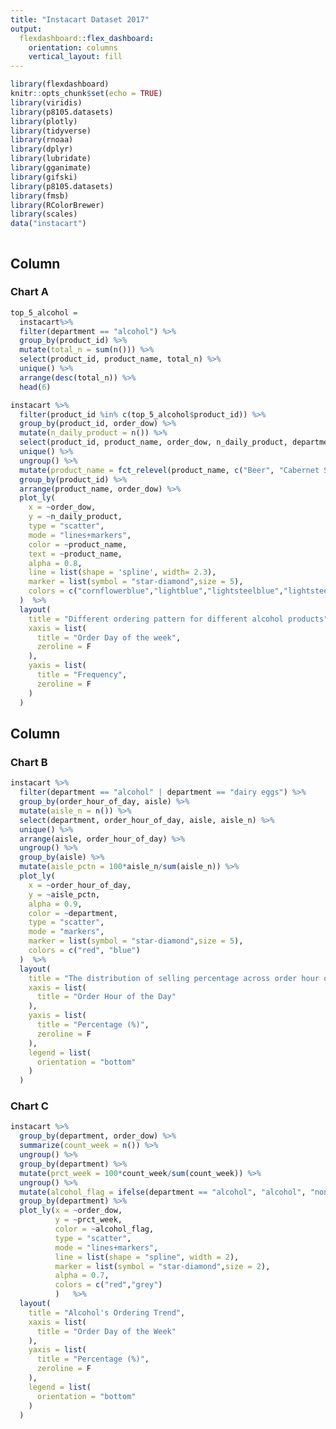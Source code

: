 ```yaml
---
title: "Instacart Dataset 2017"
output: 
  flexdashboard::flex_dashboard:
    orientation: columns
    vertical_layout: fill
---
```


```r
library(flexdashboard)
knitr::opts_chunk$set(echo = TRUE)
library(viridis)
library(p8105.datasets)
library(plotly)
library(tidyverse)
library(rnoaa)
library(dplyr)
library(lubridate)
library(gganimate)
library(gifski)
library(p8105.datasets)
library(fmsb)
library(RColorBrewer)
library(scales)
data("instacart")
```

```r

```


Column {data-width=650}
-----------------------------------------------------------------------

### Chart A

```r
top_5_alcohol = 
  instacart%>% 
  filter(department == "alcohol") %>% 
  group_by(product_id) %>% 
  mutate(total_n = sum(n())) %>% 
  select(product_id, product_name, total_n) %>% 
  unique() %>% 
  arrange(desc(total_n)) %>% 
  head(6)

instacart %>% 
  filter(product_id %in% c(top_5_alcohol$product_id)) %>% 
  group_by(product_id, order_dow) %>% 
  mutate(n_daily_product = n()) %>% 
  select(product_id, product_name, order_dow, n_daily_product, department, aisle) %>% 
  unique() %>% 
  ungroup() %>%
  mutate(product_name = fct_relevel(product_name, c("Beer", "Cabernet Sauvignon", "Chardonnay", "India Pale Ale","Sauvignon Blanc","Vodka"))) %>% 
  group_by(product_id) %>% 
  arrange(product_name, order_dow) %>% 
  plot_ly(
    x = ~order_dow,
    y = ~n_daily_product,
    type = "scatter",
    mode = "lines+markers",
    color = ~product_name,
    text = ~product_name,
    alpha = 0.8,
    line = list(shape = 'spline', width= 2.3),
    marker = list(symbol = "star-diamond",size = 5),
    colors = c("cornflowerblue","lightblue","lightsteelblue","lightsteelblue2", "indianred4", "brown")
  )  %>% 
  layout(
    title = "Different ordering pattern for different alcohol products",
    xaxis = list(
      title = "Order Day of the week",
      zeroline = F
    ),
    yaxis = list(
      title = "Frequency",
      zeroline = F
    )
  )
```

Column {data-width=350}
-----------------------------------------------------------------------

### Chart B

```r
instacart %>%
  filter(department == "alcohol" | department == "dairy eggs") %>% 
  group_by(order_hour_of_day, aisle) %>% 
  mutate(aisle_n = n()) %>%
  select(department, order_hour_of_day, aisle, aisle_n) %>% 
  unique() %>% 
  arrange(aisle, order_hour_of_day) %>% 
  ungroup() %>% 
  group_by(aisle) %>% 
  mutate(aisle_pctn = 100*aisle_n/sum(aisle_n)) %>%
  plot_ly(
    x = ~order_hour_of_day,
    y = ~aisle_pctn,
    alpha = 0.9,
    color = ~department,
    type = "scatter",
    mode = "markers",
    marker = list(symbol = "star-diamond",size = 5),
    colors = c("red", "blue")
  )  %>% 
  layout(
    title = "The distribution of selling percentage across order hour of a day",
    xaxis = list(
      title = "Order Hour of the Day"
    ),
    yaxis = list(
      title = "Percentage (%)",
      zeroline = F
    ),
    legend = list(
      orientation = "bottom"
    )
  )

```

### Chart C

```r

instacart %>% 
  group_by(department, order_dow) %>% 
  summarize(count_week = n()) %>%
  ungroup() %>% 
  group_by(department) %>% 
  mutate(prct_week = 100*count_week/sum(count_week)) %>%
  ungroup() %>% 
  mutate(alcohol_flag = ifelse(department == "alcohol", "alcohol", "non-alcohol")) %>% 
  group_by(department) %>% 
  plot_ly(x = ~order_dow, 
          y = ~prct_week, 
          color = ~alcohol_flag,
          type = "scatter",
          mode = "lines+markers",
          line = list(shape = "spline", width = 2),
          marker = list(symbol = "star-diamond",size = 2),
          alpha = 0.7,
          colors = c("red","grey")
          )   %>% 
  layout(
    title = "Alcohol's Ordering Trend",
    xaxis = list(
      title = "Order Day of the Week"
    ),
    yaxis = list(
      title = "Percentage (%)",
      zeroline = F
    ),
    legend = list(
      orientation = "bottom"
    )
  )
```

